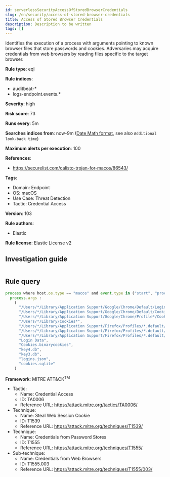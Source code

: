 ```yaml
---
id: serverlessSecurityAccessOfStoredBrowserCredentials
slug: /en/security/access-of-stored-browser-credentials
title: Access of Stored Browser Credentials
description: Description to be written
tags: []
---
```


<div id="access-of-stored-browser-credentials"></div>

Identifies the execution of a process with arguments pointing to known browser files that store passwords and cookies. Adversaries may acquire credentials from web browsers by reading files specific to the target browser.

**Rule type**: eql

**Rule indices**: 

* auditbeat-*
* logs-endpoint.events.*

**Severity**: high

**Risk score**: 73

**Runs every**: 5m

**Searches indices from**: now-9m ([Date Math format](((ref))/common-options.html#date-math), see also <DocLink id="serverlessSecurityRulesUiCreate" section="set-the-rules-schedule">`Additional look-back time`</DocLink>)

**Maximum alerts per execution**: 100

**References**: 

* https://securelist.com/calisto-trojan-for-macos/86543/

**Tags**: 

* Domain: Endpoint
* OS: macOS
* Use Case: Threat Detection
* Tactic: Credential Access

**Version**: 103

**Rule authors**: 

* Elastic

**Rule license**: Elastic License v2

## Investigation guide

```markdown

```

## Rule query

```js
process where host.os.type == "macos" and event.type in ("start", "process_started") and
  process.args :
    (
      "/Users/*/Library/Application Support/Google/Chrome/Default/Login Data",
      "/Users/*/Library/Application Support/Google/Chrome/Default/Cookies",
      "/Users/*/Library/Application Support/Google/Chrome/Profile*/Cookies",
      "/Users/*/Library/Cookies*",
      "/Users/*/Library/Application Support/Firefox/Profiles/*.default/cookies.sqlite",
      "/Users/*/Library/Application Support/Firefox/Profiles/*.default/key*.db",
      "/Users/*/Library/Application Support/Firefox/Profiles/*.default/logins.json",
      "Login Data",
      "Cookies.binarycookies",
      "key4.db",
      "key3.db",
      "logins.json",
      "cookies.sqlite"
    )

```

**Framework**: MITRE ATT&CK<sup>TM</sup>

* Tactic:
    * Name: Credential Access
    * ID: TA0006
    * Reference URL: https://attack.mitre.org/tactics/TA0006/
* Technique:
    * Name: Steal Web Session Cookie
    * ID: T1539
    * Reference URL: https://attack.mitre.org/techniques/T1539/
* Technique:
    * Name: Credentials from Password Stores
    * ID: T1555
    * Reference URL: https://attack.mitre.org/techniques/T1555/
* Sub-technique:
    * Name: Credentials from Web Browsers
    * ID: T1555.003
    * Reference URL: https://attack.mitre.org/techniques/T1555/003/

